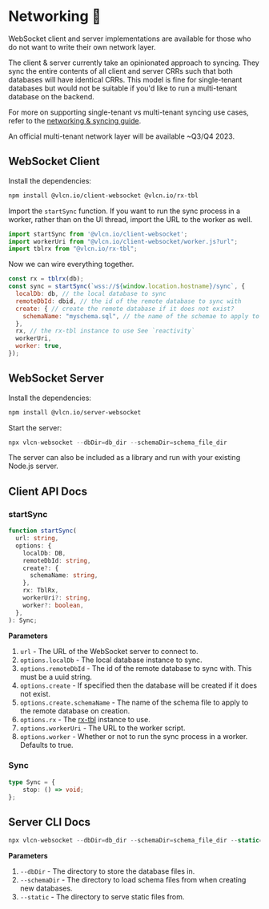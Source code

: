 
# Networking 🚧

WebSocket client and server implementations are available for those who do not want to write their own network layer.

The client & server currently take an opinionated approach to syncing. They sync the entire contents of all client and server CRRs such that both databases will have identical CRRs. This model is fine for single-tenant databases but would not be suitable if you'd like to run a multi-tenant database on the backend.

For more on supporting single-tenant vs multi-tenant syncing use cases, refer to the [networking & syncing guide](/networking/background).

<Callout type="info">
An official multi-tenant network layer will be available ~Q3/Q4 2023.
</Callout>

## WebSocket Client

Install the dependencies:

```bash
npm install @vlcn.io/client-websocket @vlcn.io/rx-tbl
```

Import the `startSync` function. If you want to run the sync process in a worker, rather than on the UI thread, import the URL to the worker as well.

```javascript
import startSync from '@vlcn.io/client-websocket';
import workerUri from "@vlcn.io/client-websocket/worker.js?url";
import tblrx from "@vlcn.io/rx-tbl";
```

Now we can wire everything together.

```javascript
const rx = tblrx(db);
const sync = startSync(`wss://${window.location.hostname}/sync`, {
  localDb: db, // the local database to sync
  remoteDbId: dbid, // the id of the remote database to sync with
  create: { // create the remote database if it does not exist?
    schemaName: "myschema.sql", // the name of the schemae to apply to the remote database
  },
  rx, // the rx-tbl instance to use See `reactivity`
  workerUri,
  worker: true,
});
```

## WebSocket Server

Install the dependencies:

```bash
npm install @vlcn.io/server-websocket
```

Start the server:

```javascript
npx vlcn-websocket --dbDir=db_dir --schemaDir=schema_file_dir
```

The server can also be included as a library and run with your existing Node.js server.

## Client API Docs

### startSync

```typescript
function startSync(
  url: string,
  options: {
    localDb: DB,
    remoteDbId: string,
    create?: {
      schemaName: string,
    },
    rx: TblRx,
    workerUri?: string,
    worker?: boolean,
  },
): Sync;
```

**Parameters**

1. `url` - The URL of the WebSocket server to connect to.
2. `options.localDb` - The local database instance to sync.
3. `options.remoteDbId` - The id of the remote database to sync with. This must be a uuid string.
4. `options.create` - If specified then the database will be created if it does not exist.
5. `options.create.schemaName` - The name of the schema file to apply to the remote database on creation.
6. `options.rx` - The [rx-tbl](./reactivity) instance to use.
7. `options.workerUri` - The URL to the worker script.
8. `options.worker` - Whether or not to run the sync process in a worker. Defaults to true.

### Sync

```typescript
type Sync = {
    stop: () => void;
};
```

## Server CLI Docs

```javascript
npx vlcn-websocket --dbDir=db_dir --schemaDir=schema_file_dir --static=static_dir
```

**Parameters**

1. `--dbDir` - The directory to store the database files in.
2. `--schemaDir` - The directory to load schema files from when creating new databases.
3. `--static` - The directory to serve static files from.

